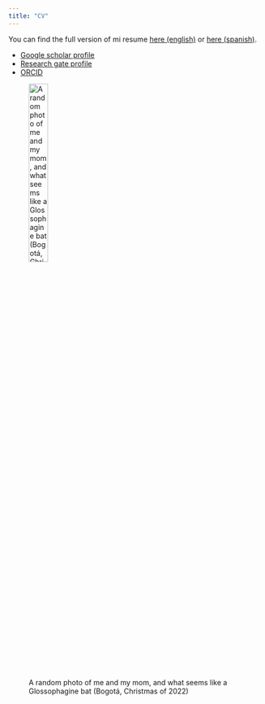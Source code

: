 ```yaml
---
title: "CV"
---
```


You can find the full version of mi resume [here (english)](https://www.researchgate.net/profile/Andres-F-Ramirez-Mejia) or [here (spanish)](https://www.researchgate.net/profile/Andres-F-Ramirez-Mejia).

-   [Google scholar profile](https://scholar.google.com/citations?user=5NIPofoAAAAJ&hl=es)
-   [Research gate profile](https://www.researchgate.net/profile/Andres-F-Ramirez-Mejia)
-   [ORCID](https://orcid.org/0000-0002-1986-2458)


![A random photo of me and my mom, and what seems like a Glossophagine bat (Bogotá, Christmas of 2022)](photos/cv1.jpg){fig-align="center" width=30% fig-alt="A drawing of an elephant."}